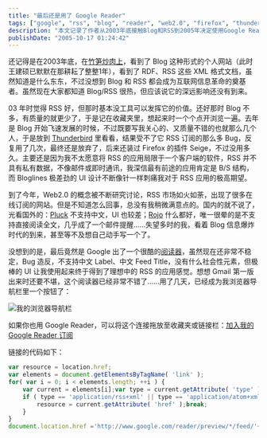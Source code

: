 ```yaml
---
title: "最后还是用了 Google Reader"
tags: ["google", "rss", "blog", "reader", "web2.0", "firefox", "thunderbird", "bloglines", "gmail", "xml"]
description: "本文记录了作者从2003年底接触Blog和RSS到2005年决定使用Google Reader的历程。作者分享了自己尝试各种RSS阅读工具的经历，包括Thunderbird、Firefox插件Seige以及在线订阅服务如Pluck和Rojo，但都不尽如人意。最终，Google推出的Reader虽然仍有不足，但其出色的用户界面使作者获得了理想中的RSS应用体验。文章还提供了一个JavaScript代码，可以将当前浏览的网页添加到Google Reader订阅中。"
publishDate: "2005-10-17 01:24:42"
---
```


还记得是在2003年底，在[竹笋炒肉上](http://hedong.3322.org/)，看到了 Blog 这种形式的个人网站（此时王建硕已默默在那耕耘了整整1年），看到了 RDF、RSS 这些 XML 格式文档，虽然知道是什么东东，不过没想到 Blog 和 RSS 都会成为互联网信息革命的奠基者。虽然现在大家都知道 Blog/RSS 很热，但应该说它的深远影响还没有到来。

03 年时觉得 RSS 好，但那时基本没工具可以发挥它的价值。还好那时 Blog 不多，有质量的就更少了，于是记在收藏夹里，想起来时一个个点开浏览一遍。去年是 Blog 开始飞速发展的时候，不过既要写我关心的、又质量不错的也就那么几个人，于是放到 [Thunderbird](http://www.mozilla.org/products/thunderbird/) 里看看，结果受不了它 RSS 订阅的那么多 Bug，反复用了几次，最终还是放弃了，后来还装过 Firefox 的插件 Seige，不过没用多久。主要还是因为我不太愿意将 RSS 的应用局限于一个客户端的软件，RSS 并不具有私有数据，不像邮件或即时通讯，我深信最有前途的应用肯定是 B/S 结构，而 Bloglines 极差劲的 UI 设计不断像针一样刺痛我对于 RSS 应用的极高期望。

到了今年，Web2.0 的概念被不断研究讨论，RSS 市场如火如荼，出现了很多在线订阅的网站。但是不知道怎么回事，总没有我稍微满意点的。国内的就不说了，光看国外的：[Pluck](http://www.pluck.com/) 不支持中文，UI 也较差；[Rojo](http://www.rojo.com/) 什么都好，唯一很晕的是不支持直接阅读全文，几乎成了一个邮件提醒……失望多时的我，看着 Blog 信息爆炸时代的到来，甚至等不及想自己动手写一个了。

没想到的是，最后竟然是 Google 出了一个很酷的[阅读器](http://www.google.com/reader/)，虽然现在还非常不稳定，Bug 造反，不支持中文 Label、中文 Feed Title，没有什么社会性元素，但极棒的 UI 让我使用起来终于得到了理想中的 RSS 的应用感觉。想想 Gmail 第一版出来时还要不堪，这个阅读器已经非常不错了……用了几天，已经成为我浏览器导航栏里一个按钮了：

![我的浏览器导航栏](http://static.flickr.com/33/53070326_e5b3714508_o.png)

如果你也用 Google Reader，可以将这个连接拖放至收藏夹或链接栏：[加入我的 Google Reader 订阅](#)

链接的代码如下：

```javascript
var resource = location.href;
var elements = document.getElementsByTagName( 'link' );
for( var i = 0; i < elements.length; ++i ) {
    var current = elements[i];var type = current.getAttribute( 'type' );
    if ( type == 'application/rss+xml' || type == 'application/atom+xml' ) {
        resource = current.getAttribute( 'href' );break;
    }
}
document.location.href ='http://www.google.com/reader/preview/*/feed/'+resource;
```
